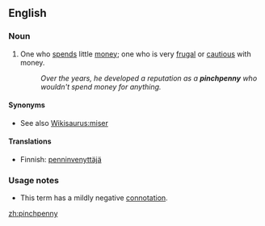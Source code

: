 ==English==

===Noun===
{{en-noun|pinchpennies}}

# {{idiom}} One who [[spends]] little [[money]]; one who is very [[frugal]] or [[cautious]] with money.
#:''Over the years, he developed a reputation as a '''pinchpenny''' who wouldn't spend money for anything.''

====Synonyms====
* See also [[Wikisaurus:miser]]

====Translations====
*Finnish: [[penninvenyttäjä]]

===Usage notes===
*This term has a mildly negative [[connotation]].

[[zh:pinchpenny]]